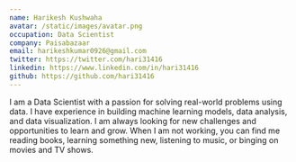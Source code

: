 ```yaml
---
name: Harikesh Kushwaha
avatar: /static/images/avatar.png
occupation: Data Scientist
company: Paisabazaar
email: harikeshkumar0926@gmail.com
twitter: https://twitter.com/hari31416
linkedin: https://www.linkedin.com/in/hari31416
github: https://github.com/hari31416
---
```


I am a Data Scientist with a passion for solving real-world problems using data. I have experience in building machine learning models, data analysis, and data visualization. I am always looking for new challenges and opportunities to learn and grow. When I am not working, you can find me reading books, learning something new, listening to music, or binging on movies and TV shows.
